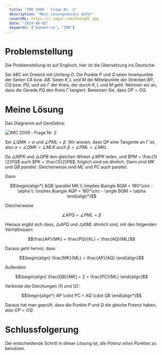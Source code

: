 ```yaml
---
  title: "IMO 2009 - Frage Nr. 2"
  description: "Mein Lösungsansatz dafür"
  coverURL: https://i.imgur.com/hIwCg9I.jpg
  date: "2024-06-03"
  keywords: ["Geometrie", "IMO"]
---
```


# Problemstellung

Die Problemstellung ist auf Englisch, hier ist die Übersetzung ins Deutsche:

Sei $ABC$ ein Dreieck mit Umfang $O$. Die Punkte $P$ und $Q$ seien Innenpunkte der Seiten $CA$ bzw. $AB$. Seien $K,L$ und $M$ die Mittelpunkte der Strecken $BP,CQ$ bzw. $PQ$, und sei $\Gamma$ der Kreis, der durch $K,L$ und $M$ geht. Nehmen wir an, dass die Gerade $PQ$ den Kreis $\Gamma$ tangiert. Beweisen Sie, dass $OP=OQ$.

# Meine Lösung

Das Diagramm auf GeoGebra:

<Img
  src="https://i.imgur.com/hIwCg9I.jpg"
  alt="IMO 2009 - Frage Nr. 2"
  width={1200}
  height={800}
/>

Sei $\angle QMK = \alpha$ und $\angle PML = \beta$. Wir wissen, dass QP eine Tangente an $\Gamma$ ist, also $\alpha = \angle QMK = \angle MLK$ auch $\beta = \angle PML = \angle MKL$.

Da $\triangle MPK$ und $\triangle QPB$ den gleichen Winkel $\angle MPK$ teilen, und $PM = \frac{1}{2}PQ$ auch $PK = \frac{1}{2}PB$, folglich sind sie ähnlich. Dann sind $MK$ und $QB$ _parallel_. Gleicherweise sind $ML$ und $PC$ auch parallel.

Dann

```math
\begin{align*}
&QB \parallel MK  \\
\implies &\angle BQM = 180^\circ - \alpha \\
\implies &\angle AQP = 180^\circ - \angle BQM = \alpha

\end{align*}
```

Gleicherweise

```math
\angle APQ = \angle PML = \beta
```

Hieraus ergibt sich dass, $\triangle APQ$ und $\triangle KML$ _ähnlich_ sind, mit den folgenden Verhältnissen:

```math
\frac{AP}{MK} = \frac{PQ}{KL} = \frac{AQ}{ML}
```

Daraus geht hervor, dass

```math
\begin{align}
\frac{MK}{ML} = \frac{AP}{AQ}
\end{align}
```

Außerdem

```math
\begin{align}
\frac{QB}{MK} = 2 = \frac{PC}{ML}
\end{align}
```

Verbinde die Gleichungen $(1)$ und $(2)$:

```math
\begin{align*}
AP \cdot PC = AQ \cdot QB
\end{align*}
```

Daraus hat man geprüft, dass die Punkte $P$ und $Q$ die gleiche Potenz haben, also $OP = OQ$.

# Schlussfolgerung

Der entscheidende Schritt in dieser Lösung ist, _die Potenz eines Punktes_ zu benutzen.
